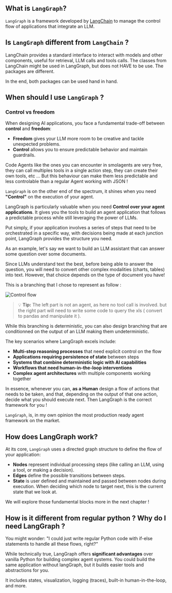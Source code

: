 ## What is `LangGraph`?

`LangGraph` is a framework developed by [LangChain](https://www.langchain.com/) to manage the control flow of applications that integrate an LLM.

## Is `LangGraph` different from `LangChain` ?

LangChain provides a standard interface to interact with models and other components, useful for retrieval, LLM calls and tools calls.
The classes from LangChain might be used in LangGraph, but does not HAVE to be use. The packages are different.

In the end, both packages can be used hand in hand.

## When should I use `LangGraph` ?
### Control vs freedom

When designing AI applications, you face a fundamental trade-off between **control** and **freedom**:

- **Freedom** gives your LLM more room to be creative and tackle unexpected problems.
- **Control** allows you to ensure predictable behavior and maintain guardrails.

Code Agents like the ones you can encounter in smolagents are very free, they can call multiples tools in a single action step, they can create their own tools, etc ... But this behaviour can make them less predictable and less controlable than a regular Agent working with JSON !

`LangGraph` is on the other end of the spectrum, it shines when you need **"Control"** on the execution of your agent. 

LangGraph is particularly valuable when you need **Control over your agent applications**. It gives you the tools to build an agent application that follows a predictable process while still leveraging the power of LLMs. 

Put simply, if your application involves a series of steps that need to be orchestrated in a specific way, with decisions being made at each junction point, LangGraph provides the structure you need.

As an example, let's say we want to build an LLM assistant that can answer some question over some documents.

Since LLMs understand text the best, before being able to answer the question, you will need to convert other complex modalities (charts, tables) into text. However, that choice depends on the type of document you have!

This is a branching that I chose to represent as follow : 

<img src="https://huggingface.co/datasets/agents-course/course-images/resolve/main/en/unit2/LangGraph/flow.png" alt="Control flow"/>

> 💡 **Tip:** The left part is not an agent, as here no tool call is involved. but the right part will need to write some code to query the xls ( convert to pandas and manipulate it ).

While this branching is deterministic, you can also design branching that are conditionned on the output of an LLM making them undeterministic.

The key scenarios where LangGraph excels include:

- **Multi-step reasoning processes** that need explicit control on the flow
- **Applications requiring persistence of state** between steps
- **Systems that combine deterministic logic with AI capabilities**
- **Workflows that need human-in-the-loop interventions**
- **Complex agent architectures** with multiple components working together

In essence, whenever you can, **as a Human** design a flow of actions that needs to be taken, and that, depending on the output of that one action, decide what you should execute next. Then LangGraph is the correct framework for you !

`LangGraph`, is, in my own opinion the most production ready agent framework on the market.

## How does LangGraph work?

At its core, `LangGraph` uses a directed graph structure to define the flow of your application:

- **Nodes** represent individual processing steps (like calling an LLM, using a tool, or making a decision).
- **Edges** define the possible transitions between steps.
- **State** is user defined and maintained and passed between nodes during execution. When deciding which node to target next, this is the current state that we look at.

We will explore those fundamental blocks more in the next chapter ! 

## How is it different from regular python ? Why do I need LangGraph ?

You might wonder: "I could just write regular Python code with if-else statements to handle all these flows, right?" 

While technically true, LangGraph offers **significant advantages** over vanilla Python for building complex agent systems. You could build the same application without langGraph, but it builds easier tools and abstractions for you.

It includes states, visualization, logging (traces), built-in human-in-the-loop, and more.